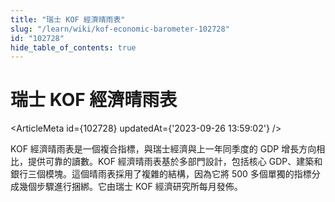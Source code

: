 ```yaml
---
title: "瑞士 KOF 經濟晴雨表"
slug: "/learn/wiki/kof-economic-barometer-102728"
id: "102728"
hide_table_of_contents: true
---
```



# 瑞士 KOF 經濟晴雨表

<ArticleMeta id={102728} updatedAt={'2023-09-26 13:59:02'} />
<div className='border-solid border-b border-t-0 my-4 border-[var(--ifm-color-gray-300)]' />

KOF 經濟晴雨表是一個複合指標，與瑞士經濟與上一年同季度的 GDP 增長方向相比，提供可靠的讀數。KOF 經濟晴雨表基於多部門設計，包括核心 GDP、建築和銀行三個模塊。這個晴雨表採用了複雜的結構，因為它將 500 多個單獨的指標分成幾個步驟進行捆綁。它由瑞士 KOF 經濟研究所每月發佈。
